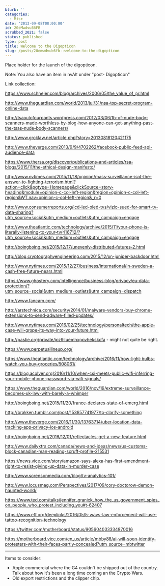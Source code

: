 ```yaml
---
blurb: ''
categories:
  - Misc
date: '2013-09-08T00:00:00'
id: 20eMwdvuB6FB
scrubbed_2021: false
status: published
type: post
title: Welcome to the Digopticon
slug: /posts/20emwdvub6fb--welcome-to-the-digopticon
---
```


Place holder for the launch of the digopticon. 

Note: You also have an item in nvAlt under "post- Digopticon"


Link collection:

https://www.schneier.com/blog/archives/2006/05/the_value_of_pr.html

http://www.theguardian.com/world/2013/jul/31/nsa-top-secret-program-online-data

http://tsaoutofourpants.wordpress.com/2012/03/06/1b-of-nude-body-scanners-made-worthless-by-blog-how-anyone-can-get-anything-past-the-tsas-nude-body-scanners/

http://www.groklaw.net/article.php?story=20130818120421175

http://www.theverge.com/2013/9/9/4702262/facebook-public-feed-api-audience-data

https://www.thersa.org/discover/publications-and-articles/rsa-blogs/2015/11/the-ethical-design-manifesto/

http://www.nytimes.com/2015/11/18/opinion/mass-surveillance-isnt-the-answer-to-fighting-terrorism.html?action=click&pgtype=Homepage&clickSource=story-heading&module=opinion-c-col-left-region&region=opinion-c-col-left-region&WT.nav=opinion-c-col-left-region&_r=0

http://www.consumerreports.org/lcd-led-oled-tvs/vizio-sued-for-smart-tv-data-sharing?utm_source=social&utm_medium=outlets&utm_campaign=engage

http://www.theatlantic.com/technology/archive/2015/11/your-phone-is-literally-listening-to-your-tv/416712/?utm_source=social&utm_medium=outlets&utm_campaign=engage

http://boingboing.net/2015/12/17/unevenly-distributed-futures-2.html

http://blog.cryptographyengineering.com/2015/12/on-juniper-backdoor.html

http://www.nytimes.com/2015/12/27/business/international/in-sweden-a-cash-free-future-nears.html

https://www.ghostery.com/intelligence/business-blog/privacy/eu-data-protection/?utm_source=social&utm_medium=outlets&utm_campaign=dispatch

http://www.fancam.com/

http://arstechnica.com/security/2014/01/malware-vendors-buy-chrome-extensions-to-send-adware-filled-updates/

http://www.nytimes.com/2016/02/25/technology/personaltech/the-apple-case-will-grope-its-way-into-your-future.html

http://pastie.org/private/ipz9liuemhxppvhekskcfa - might not quite be right.

https://www.perpetuallineup.org/

https://www.theatlantic.com/technology/archive/2016/11/how-light-bulbs-watch-you-buy-groceries/508061/

https://blog.acolyer.org/2016/11/10/when-csi-meets-public-wifi-inferring-your-mobile-phone-password-via-wifi-signals/

https://www.theguardian.com/world/2016/nov/19/extreme-surveillance-becomes-uk-law-with-barely-a-whimper

http://boingboing.net/2015/11/20/france-declares-state-of-emerg.html

http://brakken.tumblr.com/post/153857741977/to-clarify-something

http://www.theverge.com/2016/11/30/13763714/uber-location-data-tracking-app-privacy-ios-android

http://boingboing.net/2016/12/01/reflectacles-get-a-new-feature.html

http://www.dailyxtra.com/canada/news-and-ideas/news/us-customs-block-canadian-man-reading-scruff-profile-215531

https://news.vice.com/story/amazon-says-alexa-has-first-amendment-right-to-resist-giving-up-data-in-murder-case

http://www.sorensonmedia.com/blog/tv-analytics-101/

http://www.locusmag.com/Perspectives/2017/09/cory-doctorow-demon-haunted-world/

https://www.ted.com/talks/jennifer_granick_how_the_us_government_spies_on_people_who_protest_including_you#t-62407

https://www.eff.org/deeplinks/2016/05/5-ways-law-enforcement-will-use-tattoo-recognition-technology

https://twitter.com/motherboard/status/905604033334870016

https://motherboard.vice.com/en_us/article/mbby88/ai-will-soon-identify-protesters-with-their-faces-partly-concealed?utm_source=mbtwitter


---

Items to consider:

- Apple commercial where the G4 couldn't be shipped out of the country. Talk about how it's been a long time coming an the Crypto Wars. 
- Old export restrictions and the clipper chip.
